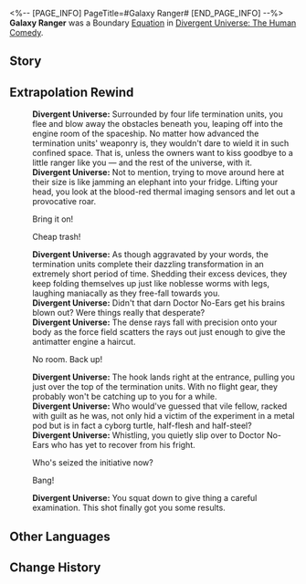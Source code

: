 <%-- [PAGE_INFO]
PageTitle=#Galaxy Ranger#
[END_PAGE_INFO] --%>
{{Removed|Equation}}
{{Equation Infobox
|period   = The Human Comedy
|rarity   = boundary
|path1    = The Hunt*16
|effect   = Spends 100 points of Energy to use the ability and achieve Boundary Resonance with the Path of The Hunt, dealing Wind DMG to all enemies and Advances all allies' actions by {{Color|h|100%}}, with the Max Energy being 200.
|mentions = Galaxy Rangers
}}
'''Galaxy Ranger''' was a Boundary [[Divergent Universe: The Human Comedy/Equatoins|Equation]] in [[Divergent Universe: The Human Comedy]].

==Story==
{{Description|You are living in the worst times right now. Sin and evil are widespread throughout the stars, and justice does not prevail. They say violence is never the solution to your problems, but when the arm of righteousness is sorely absent, you will discover no hesitation in pulling the trigger. An eye for an eye, blood for blood &mdash; that is the fundamental law of nature of the world. You extract your gun chamber from the beast's maw, meticulously polishing it to maintain its pristine condition. You are on a path to vanquish evil right in its cradle as it desires to expand.<br /><br />Search and destroy is your bread and butter, and hunting is your life's dessert. The moguls terrorizing their local areas see you as a thorn in their sides. They live in fear at the mere glimpse of your figure when they awake from their worst nightmares. The rampant warmongers spew proclamations to brew you into a fine wine and scatter your liquid remains across space, but when they really do face off against you, they can only slink away in cowardice.<br /><br />You will become a sharpened sword that hangs over the center of the cosmos, a blade that thrusts right through the hubris of evil.}}
<!--
==Gameplay Notes==
* 
-->
==Extrapolation Rewind==
{{Dialogue Start}}
:'''Divergent Universe:''' Surrounded by four life termination units, you flee and blow away the obstacles beneath you, leaping off into the engine room of the spaceship. No matter how advanced the termination units' weaponry is, they wouldn't dare to wield it in such confined space. That is, unless the owners want to kiss goodbye to a little ranger like you &mdash; and the rest of the universe, with it.
:'''Divergent Universe:''' Not to mention, trying to move around here at their size is like jamming an elephant into your fridge. Lifting your head, you look at the blood-red thermal imaging sensors and let out a provocative roar.
:{{DIcon|Arrow}} Bring it on!
:{{DIcon|Arrow}} Cheap trash!
:'''Divergent Universe:''' As though aggravated by your words, the termination units complete their dazzling transformation in an extremely short period of time. Shedding their excess devices, they keep folding themselves up just like noblesse worms with legs, laughing maniacally as they free-fall towards you.
:'''Divergent Universe:''' Didn't that darn Doctor No-Ears get his brains blown out? Were things really that desperate?
:'''Divergent Universe:''' The dense rays fall with precision onto your body as the force field scatters the rays out just enough to give the antimatter engine a haircut.
:{{DIcon|Arrow}} No room. Back up!
:'''Divergent Universe:''' The hook lands right at the entrance, pulling you just over the top of the termination units. With no flight gear, they probably won't be catching up to you for a while.
:'''Divergent Universe:''' Who would've guessed that vile fellow, racked with guilt as he was, not only hid a victim of the experiment in a metal pod but is in fact a cyborg turtle, half-flesh and half-steel?
:'''Divergent Universe:''' Whistling, you quietly slip over to Doctor No-Ears who has yet to recover from his fright.
:{{DIcon|Arrow}} Who's seized the initiative now?
:{{DIcon|Arrow}} Bang!
:'''Divergent Universe:''' You squat down to give thing a careful examination. This shot finally got you some results.
{{Dialogue End}}

==Other Languages==
{{Other Languages
|en   = Galaxy Ranger
|zhs  = 巡海游侠
|zht  = 巡海遊俠
|ja   = {{Rubi|巡海|じゅんかい}}レンジャー
|ko   = 갤럭시 레인저
|es   = Vigilantes de la Galaxia
|fr   = Ranger de la galaxie
|ru   = Галактический рейнджер
|th   = Galaxy Ranger
|vi   = Cảnh Binh Thiên Hà
|de   = Galaxieranger
|id   = Galaxy Ranger
|pt   = Vigia da Galáxia
}}

==Change History==
{{Change History|2.3}}
